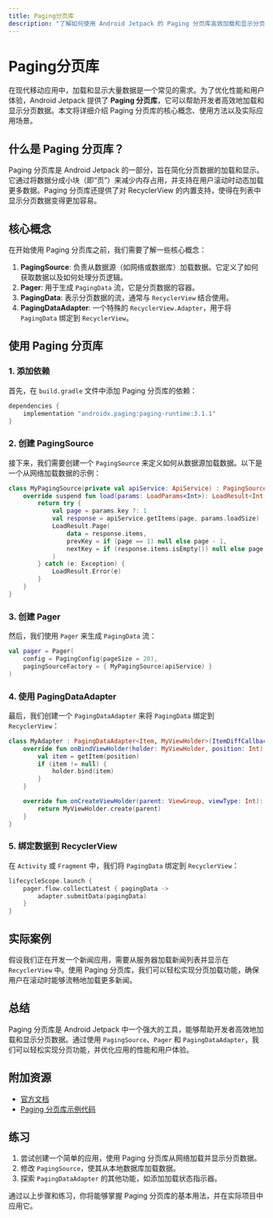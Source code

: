 ```yaml
---
title: Paging分页库
description: "了解如何使用 Android Jetpack 的 Paging 分页库高效加载和显示分页数据。本指南适合初学者，包含代码示例和实际案例。"
---
```


# Paging分页库

在现代移动应用中，加载和显示大量数据是一个常见的需求。为了优化性能和用户体验，Android Jetpack 提供了 **Paging 分页库**，它可以帮助开发者高效地加载和显示分页数据。本文将详细介绍 Paging 分页库的核心概念、使用方法以及实际应用场景。

## 什么是 Paging 分页库？

Paging 分页库是 Android Jetpack 的一部分，旨在简化分页数据的加载和显示。它通过将数据分成小块（即“页”）来减少内存占用，并支持在用户滚动时动态加载更多数据。Paging 分页库还提供了对 RecyclerView 的内置支持，使得在列表中显示分页数据变得更加容易。

## 核心概念

在开始使用 Paging 分页库之前，我们需要了解一些核心概念：

1. **PagingSource**: 负责从数据源（如网络或数据库）加载数据。它定义了如何获取数据以及如何处理分页逻辑。
2. **Pager**: 用于生成 `PagingData` 流，它是分页数据的容器。
3. **PagingData**: 表示分页数据的流，通常与 `RecyclerView` 结合使用。
4. **PagingDataAdapter**: 一个特殊的 `RecyclerView.Adapter`，用于将 `PagingData` 绑定到 `RecyclerView`。

## 使用 Paging 分页库

### 1. 添加依赖

首先，在 `build.gradle` 文件中添加 Paging 分页库的依赖：

```groovy
dependencies {
    implementation "androidx.paging:paging-runtime:3.1.1"
}
```

### 2. 创建 PagingSource

接下来，我们需要创建一个 `PagingSource` 来定义如何从数据源加载数据。以下是一个从网络加载数据的示例：

```kotlin
class MyPagingSource(private val apiService: ApiService) : PagingSource<Int, Item>() {
    override suspend fun load(params: LoadParams<Int>): LoadResult<Int, Item> {
        return try {
            val page = params.key ?: 1
            val response = apiService.getItems(page, params.loadSize)
            LoadResult.Page(
                data = response.items,
                prevKey = if (page == 1) null else page - 1,
                nextKey = if (response.items.isEmpty()) null else page + 1
            )
        } catch (e: Exception) {
            LoadResult.Error(e)
        }
    }
}
```

### 3. 创建 Pager

然后，我们使用 `Pager` 来生成 `PagingData` 流：

```kotlin
val pager = Pager(
    config = PagingConfig(pageSize = 20),
    pagingSourceFactory = { MyPagingSource(apiService) }
)
```

### 4. 使用 PagingDataAdapter

最后，我们创建一个 `PagingDataAdapter` 来将 `PagingData` 绑定到 `RecyclerView`：

```kotlin
class MyAdapter : PagingDataAdapter<Item, MyViewHolder>(ItemDiffCallback()) {
    override fun onBindViewHolder(holder: MyViewHolder, position: Int) {
        val item = getItem(position)
        if (item != null) {
            holder.bind(item)
        }
    }

    override fun onCreateViewHolder(parent: ViewGroup, viewType: Int): MyViewHolder {
        return MyViewHolder.create(parent)
    }
}
```

### 5. 绑定数据到 RecyclerView

在 `Activity` 或 `Fragment` 中，我们将 `PagingData` 绑定到 `RecyclerView`：

```kotlin
lifecycleScope.launch {
    pager.flow.collectLatest { pagingData ->
        adapter.submitData(pagingData)
    }
}
```

## 实际案例

假设我们正在开发一个新闻应用，需要从服务器加载新闻列表并显示在 `RecyclerView` 中。使用 Paging 分页库，我们可以轻松实现分页加载功能，确保用户在滚动时能够流畅地加载更多新闻。

## 总结

Paging 分页库是 Android Jetpack 中一个强大的工具，能够帮助开发者高效地加载和显示分页数据。通过使用 `PagingSource`、`Pager` 和 `PagingDataAdapter`，我们可以轻松实现分页功能，并优化应用的性能和用户体验。

## 附加资源

- [官方文档](https://developer.android.com/topic/libraries/architecture/paging/v3-overview)
- [Paging 分页库示例代码](https://github.com/android/architecture-components-samples/tree/main/PagingSample)

## 练习

1. 尝试创建一个简单的应用，使用 Paging 分页库从网络加载并显示分页数据。
2. 修改 `PagingSource`，使其从本地数据库加载数据。
3. 探索 `PagingDataAdapter` 的其他功能，如添加加载状态指示器。

通过以上步骤和练习，你将能够掌握 Paging 分页库的基本用法，并在实际项目中应用它。